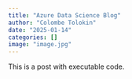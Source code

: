 ```yaml
---
title: "Azure Data Science Blog"
author: "Colombe Tolokin"
date: "2025-01-14"
categories: []
image: "image.jpg"
---
```


This is a post with executable code.
